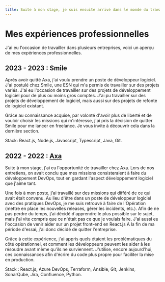 ```yaml
---
title: Suite à mon stage, je suis ensuite arrivé dans le monde du travail, accumulant plusieurs expériences professionnelles.
---
```


# Mes expériences professionnelles

J'ai eu l'occasion de travailler dans plusieurs entreprises, voici un aperçu de mes expériences professionnelles.

## 2023 - 2023 : Smile

Après avoir quitté Axa, j'ai voulu prendre un poste de développeur logiciel. J'ai postulé chez Smile, une ESN qui m'a permis de travailler sur des projets variés.
J'ai eu l'occasion de travailler sur des projets de développement logiciel pour de plus ou moins gros comptes. J'ai pu travailler sur des projets de développement de logiciel, mais aussi sur des projets de refonte de logiciel existant.

Grâce au connaissance acquise, par volonté d'avoir plus de liberté et de vouloir choisir les missions qui m'intéresse, j'ai pris la décision de quitter Smile pour me lancer en freelance. Je vous invite à découvrir cela dans la dernière section.

Stack: React.js, Node.js, Javascript, Typescript, Java, Git.

## 2022 - 2022 : [Axa](https://www.axa.fr/)

Suite à mon stage, j'ai eu l'opportunité de travailler chez Axa. Lors de nos entretiens, on avait conclu que mes missions consisteraient à faire du développement DevOps, tout en gardant l'aspect développement logiciel que j'aime tant.

Une fois à mon poste, j'ai travaillé sur des missions qui différé de ce qui avait était convenu. Au lieu d'être dans un poste de développeur logiciel avec des pratiques DevOps, je me suis retrouvé à faire de l'Opération (mettre en place les nouvelles releases, gérer les incidents, etc.). Afin de ne pas perdre du temps, j'ai décidé d'apprendre le plus possible sur le sujet, mais j'ai vite compris que ce n'était pas ce que je voulais faire.
J'ai aussi eu l'occasion de venir aider sur un projet front-end en React.js
A la fin de ma période d'essai, j'ai donc décidé de quitter l'entreprise.

Grâce à cette expérience, j'ai appris quels étaient les problématiques du côté opérationnel, et comment les développeurs peuvent les aider à les résoudre avant même qu'ils ne surviennent.
J'utilise, encore aujourd'hui, ces connaissances afin d'écrire du code plus propre pour faciliter la mise en production.

Stack : React.js, Azure DevOps, Terraform, Ansible, Git, Jenkins, SonarQube, Jira, Confluence, Python.
